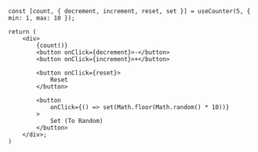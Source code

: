 ```tsx
const [count, { decrement, increment, reset, set }] = useCounter(5, { min: 1, max: 10 });

return (
    <div>
        {count()}
        <button onClick={decrement}>-</button>
        <button onClick={increment}>+</button>

        <button onClick={reset}>
            Reset
        </button>

        <button
            onClick={() => set(Math.floor(Math.random() * 10))}
        >
            Set (To Random)
        </button>
    </div>;
)
```
